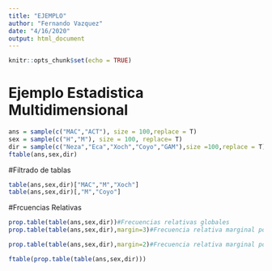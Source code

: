 ```yaml
---
title: "EJEMPLO"
author: "Fernando Vazquez"
date: "4/16/2020"
output: html_document
---
```


```r
knitr::opts_chunk$set(echo = TRUE)
```

# Ejemplo Estadistica Multidimensional

```r
ans = sample(c("MAC","ACT"), size = 100,replace = T)
sex = sample(c("H","M"), size = 100, replace= T)
dir = sample(c("Neza","Eca","Xoch","Coyo","GAM"),size =100,replace = T)
ftable(ans,sex,dir)

```

#Filtrado de tablas

```r
table(ans,sex,dir)["MAC","M","Xoch"]
table(ans,sex,dir)[,"M","Coyo"]
```


#Frcuencias Relativas

```r
prop.table(table(ans,sex,dir))#Frecuencias relativas globales
prop.table(table(ans,sex,dir),margin=3)#Frecuencia relativa marginal por direccion

prop.table(table(ans,sex,dir),margin=2)#Frecuencia relativa marginal por sexo
```

```r
ftable(prop.table(table(ans,sex,dir)))
```

